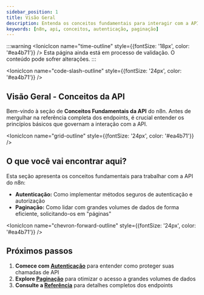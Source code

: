 ---
sidebar_position: 1
title: Visão Geral
description: Entenda os conceitos fundamentais para interagir com a API do n8n, como autenticação e paginação.
keywords: [n8n, api, conceitos, autenticação, paginação]
---


:::warning
<IonicIcon name="time-outline" style={{fontSize: '18px', color: '#ea4b71'}} />
Esta página ainda está em processo de validação. O conteúdo pode sofrer alterações.
:::

<IonicIcon name="code-slash-outline" style={{fontSize: '24px', color: '#ea4b71'}} />

## Visão Geral - Conceitos da API

Bem-vindo à seção de **Conceitos Fundamentais da API** do n8n. Antes de mergulhar na referência completa dos endpoints, é crucial entender os princípios básicos que governam a interação com a API.

<IonicIcon name="grid-outline" style={{fontSize: '24px', color: '#ea4b71'}} />

## O que você vai encontrar aqui?

Esta seção apresenta os conceitos fundamentais para trabalhar com a API do n8n:

- **Autenticação:** Como implementar métodos seguros de autenticação e autorização
- **Paginação:** Como lidar com grandes volumes de dados de forma eficiente, solicitando-os em "páginas"

<IonicIcon name="chevron-forward-outline" style={{fontSize: '24px', color: '#ea4b71'}} />

## Próximos passos

1. **Comece com [Autenticação](/api/conceitos/autenticacao)** para entender como proteger suas chamadas de API
2. **Explore [Paginação](/api/conceitos/paginacao)** para otimizar o acesso a grandes volumes de dados
3. **Consulte a [Referência](/referencia/recursos/glossario)** para detalhes completos dos endpoints
